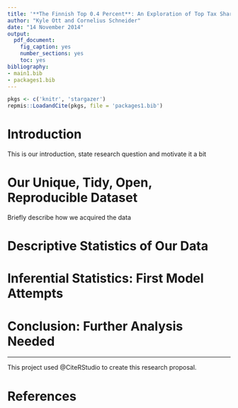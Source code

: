 ```yaml
---
title: '**The Finnish Top 0.4 Percent**: An Exploration of Top Tax Shares in Finland from 2009 to 2013'
author: "Kyle Ott and Cornelius Schneider"
date: "14 November 2014"
output:
  pdf_document:
    fig_caption: yes
    number_sections: yes
    toc: yes
bibliography:
- main1.bib
- packages1.bib
---
```

```r
pkgs <- c('knitr', 'stargazer')
repmis::LoadandCite(pkgs, file = 'packages1.bib')
```
\pagebreak

# Introduction

This is our introduction, state research question and motivate it a bit

# Our Unique, Tidy, Open, Reproducible Dataset

Briefly describe how we acquired the data

# Descriptive Statistics of Our Data


# Inferential Statistics: First Model Attempts

# Conclusion: Further Analysis Needed

***

This project used @CiteRStudio to create this research proposal.

\pagebreak

# References




